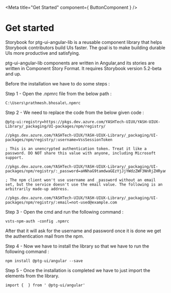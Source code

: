 


<Meta title="Get Started" component={ ButtonComponent } />



# Get started

Storybook for ptg-ui-angular-lib is a reusable component library that helps Storybook contributors build UIs faster. 
The goal is to make building durable UIs more productive and satisfying.

ptg-ui-angular-lib components are written in Angular,and its stories are written in Component Story Format. It requires Storybook version 5.2-beta and up.


Before the installation we have to do some steps : 


Step 1 - Open the .npmrc file from the below path :

`C:\Users\prathmesh.bhosale\.npmrc`




Step 2 - We need to replace the code from the below given code :
```
@ptg-ui:registry=https://pkgs.dev.azure.com/YASHTech-UIUX/YASH-UIUX-Library/_packaging/UI-packages/npm/registry/

//pkgs.dev.azure.com/YASHTech-UIUX/YASH-UIUX-Library/_packaging/UI-packages/npm/registry/:username=VssSessionToken

; This is an unencrypted authentication token. Treat it like a password. DO NOT share this value with anyone, including Microsoft support.

//pkgs.dev.azure.com/YASHTech-UIUX/YASH-UIUX-Library/_packaging/UI-packages/npm/registry/:_password=aHNhaG9tamdwaGEzYjJjYWdzZWF3NnRjZHRyamY0amtzZmdyZzZ1dHR3YWlkNWFzNzJuYQ==

; The npm client won't use username and _password without an email set, but the service doesn't use the email value. The following is an arbitrarily made-up address.

//pkgs.dev.azure.com/YASHTech-UIUX/YASH-UIUX-Library/_packaging/UI-packages/npm/registry/:email=not-used@example.com
```




Step 3 - Open the cmd and run the following command : 

```
vsts-npm-auth -config .npmrc
```

After that it will ask for the username and password once it is done we get the authentication mail from the npm.



Step 4 -  Now we have to install the library so that we have to run the following command :

```
npm install @ptg-ui/angular --save
```



Step 5 - Once the installation is completed we have to just import the elements from the library.

 `import {  } from ' @ptg-ui/angular'`  

